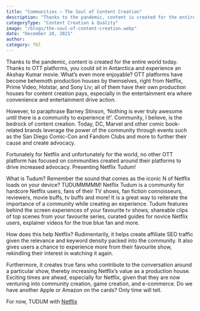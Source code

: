 ```yaml
---
title: "Communities – The Soul of Content Creation"
description: "Thanks to the pandemic, content is created for the entire world today. Thanks to OTT platforms, you could sit in Antarctica and experience an Akshay Kumar movie. "
categoryType: "Content Creation & Quality"
image: "/blogs/the-soul-of-content-creation.webp"
date: "December 20, 2021"
author:
category: fbl
---
```


Thanks to the pandemic, content is created for the entire world today. Thanks to OTT platforms, you could sit in Antarctica and experience an Akshay Kumar movie. What’s even more enjoyable? OTT platforms have become behemoth production houses by themselves, right from Netflix, Prime Video, Hotstar, and Sony Liv; all of them have their own production houses for content creation pays, especially in the entertainment era where convenience and entertainment drive action.

However, to paraphrase Barney Stinson, ‘Nothing is ever truly awesome until there is a community to experience it!’. Community, I believe, is the bedrock of content creation. Today, DC, Marvel and other comic book-related brands leverage the power of the community through events such as the San Diego Comic-Con and Fandom Clubs and more to further their cause and create advocacy.

Fortunately for Netflix and unfortunately for the world, no other OTT platform has focused on communities created around their platforms to drive increased advocacy. Presenting Netflix Tudum!

What is Tudum? Remember the sound that comes as the iconic N of Netflix loads on your device? TUDUMMMMM! Netflix Tudum is a community for hardcore Netflix users, fans of their TV shows, fan fiction connoisseurs, reviewers, movie buffs, tv buffs and more! It is a great way to reiterate the importance of a community while creating an experience. Tudum features behind the screen experiences of your favourite tv shows, shareable clips of top scenes from your favourite series, curated guides for novice Netflix users, explainer videos for the true blue fan and more.

How does this help Netflix? Rudimentarily, it helps create affiliate SEO traffic given the relevance and keyword density packed into the community. It also gives users a chance to experience more from their favourite show, rekindling their interest in watching it again.

Furthermore, it creates true fans who contribute to the conversation around a particular show, thereby increasing Netflix’s value as a production house. Exciting times are ahead, especially for Netflix, given that they are now venturing into community creation, game creation, and e-commerce. Do we have another Apple or Amazon on the cards? Only time will tell.

For now, TUDUM with <a href="https://www.netflix.com/tudum." target="_blank">Netflix </a>
